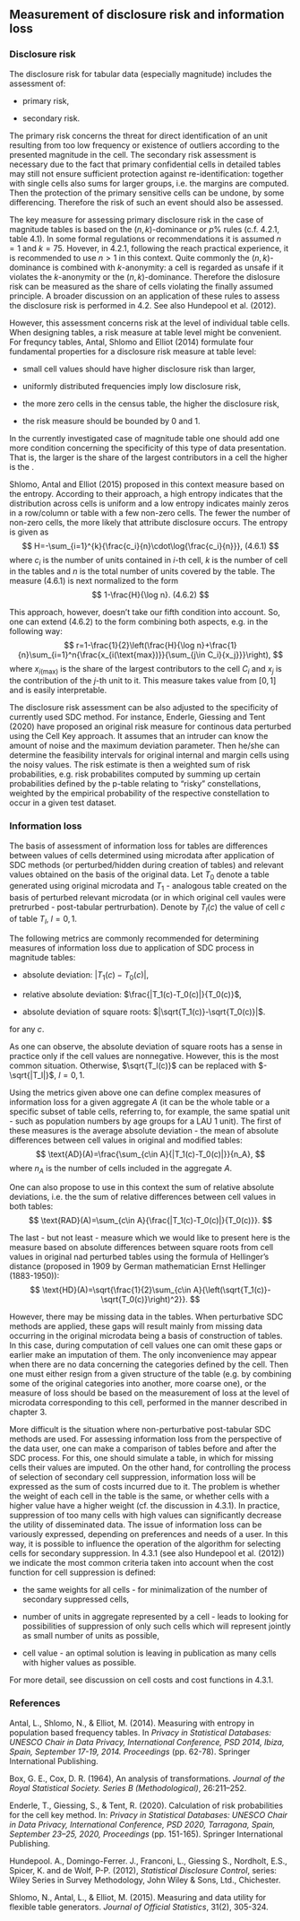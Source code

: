 ## Measurement of disclosure risk and information loss 
### Disclosure risk

The disclosure risk for tabular data (especially magnitude) includes the assessment of:

- primary risk,

- secondary risk.

The primary risk concerns the threat for direct identification of an unit resulting from too low frequency or existence of outliers according to the presented magnitude in the cell. The secondary risk assessment is necessary due to the fact that primary confidential cells in detailed tables may still not ensure sufficient protection against re-identification: together with single cells also sums for larger groups, i.e. the margins are computed. Then the protection of the primary sensitive cells can be undone, by some differencing. Therefore the risk of such an event should also be assessed. 

The key measure for assessing primary disclosure risk in the case of magnitude tables is based on the $(n,k)$-dominance or $p\%$ rules (c.f. 4.2.1, table 4.1). In some formal regulations or recommendations it is assumed $n=1$ and $k=75$. Hovever, in 4.2.1, following the reach practical experience, it is recommended to use $n>1$ in this context. Quite commonly the $(n,k)$-dominance is combined with $k$-anonymity: a cell is regarded as unsafe if it violates the $k$-anonymity or the $(n,k)$-dominance. Therefore the dislosure risk can be measured as the share of cells violating the finally assumed principle. A broader discussion on an application of these rules to assess the disclosure risk is performed in 4.2. See also Hundepool et al. (2012).

However, this assessment concerns risk at the level of individual table cells. When designing tables, a risk measure at table level might be convenient. For frequncy tables, Antal, Shlomo and Elliot (2014) formulate four fundamental properties for a disclosure risk measure at table level: 

- small cell values should have higher disclosure risk than larger,

- uniformly distributed frequencies imply low disclosure risk,

- the more zero cells in the census table, the higher the disclosure risk,

- the risk measure should be bounded by 0 and 1.

In the currently investigated case of magnitude table one should add one more condition concerning the specificity of this type of data presentation. That is, the larger is the share of the largest contributors in a cell the higher is the \index{disclosure risk}.

Shlomo, Antal and Elliot (2015) proposed in this context measure based on the entropy. According to their approach, a high entropy indicates that the distribution across cells is uniform and a low entropy indicates mainly zeros in a row/column or table with a few non-zero cells. The fewer the number of non-zero cells, the more likely that attribute disclosure occurs. The entropy is given as
$$
H=-\sum_{i=1}^{k}{\frac{c_i}{n}\cdot\log{\frac{c_i}{n}}}, (4.6.1)
$$
where $c_i$ is the number of units contained in $i$-th cell, $k$ is the number of cell in the tables and $n$ is the total number of units covered by the table. The measure (4.6.1) is next normalized to the form
$$
1-\frac{H}{\log n}. (4.6.2)
$$

This approach, however, doesn't take our fifth condition into account. So, one can extend (4.6.2) to the form combining both aspects, e.g. in the following way: 
$$
r=1-\frac{1}{2}\left(\frac{H}{\log n}+\frac{1}{n}\sum_{i=1}^n{\frac{x_{i(\text{max})}}{\sum_{j\in C_i}{x_j}}}\right),
$$
where $x_{i(\text{max})}$ is the share of the largest contributors to the cell $C_i$ and $x_j$ is the contribution of the $j$-th unit to it. This measure takes value from $[0,1]$ and is easily interpretable. 

The disclosure risk assessment can be also adjusted to the specificity of currently used SDC method. For instance, Enderle, Giessing and Tent (2020) have proposed an original risk measure for continous data perturbed using the Cell Key approach. It assumes that an intruder can know the amount of noise and the maximum deviation parameter. Then he/she can determine the feasibility intervals for original internal and margin cells using the noisy values. The risk estimate is then a weighted sum of risk probabilities, e.g. risk probabilites computed by summing up certain probabilities defined by the p-table relating to "risky" constellations, weighted by the empirical probability of the respective constellation to occur in a given test dataset. 

### Information loss

The basis of assessment of information loss for tables are differences between values of cells determined using microdata after application of SDC methods (or perturbed/hidden during creation of tables) and relevant values obtained on the basis of the original data. Let $T_0$ denote a table generated using original microdata and $T_1$ - analogous table created on the basis of perturbed relevant microdata (or in which original cell vaules were pretrurbed - post-tabular pertrurbation). Denote by $T_l(c)$ the value of cell $c$ of table $T_l$, $l=0,1$.

The following metrics are commonly recommended for determining measures of information loss due to application of SDC process in magnitude tables:

- absolute deviation: $|T_1(c)-T_0(c)|$,

- relative absolute deviation: $\frac{|T_1(c)-T_0(c)|}{T_0(c)}$, 

- absolute deviation of square roots: $|\sqrt{T_1(c)}-\sqrt{T_0(c)}|$.

for any $c$.

As one can observe, the absolute deviation of square roots has a sense in practice only if the cell values are nonnegative. However, this is the most common situation. Otherwise, $\sqrt{T_l(c)}$ can be replaced with $-\sqrt{|T_l|}$, $l=0,1$. 

Using the metrics given above one can define complex measures of information loss for a given aggregate $A$ (it can be the whole table or a specific subset of table cells, referring to, for example, the same spatial unit - such as population numbers by age groups for a LAU 1 unit). The first of these measures is the average absolute deviation - the mean of absolute differences between cell values in original and modified tables:
$$
\text{AD}(A)=\frac{\sum_{c\in A}{|T_1(c)-T_0(c)|}}{n_A},
$$
where $n_A$ is the number of cells included in the aggregate $A$.

One can also propose to use in this context the sum of relative absolute deviations, i.e. the the sum of relative differences between cell values in both tables:
$$
\text{RAD}(A)=\sum_{c\in A}{\frac{|T_1(c)-T_0(c)|}{T_0(c)}}.
$$

The last - but not least - measure which we would like to present here is the measure based on absolute differences between square roots from cell values in original nad perturbed tables using the formula of Hellinger's distance (proposed in 1909 by German mathematician Ernst Hellinger (1883-1950)):
$$
\text{HD}(A)=\sqrt{\frac{1}{2}\sum_{c\in A}{\left(\sqrt{T_1(c)}-\sqrt{T_0(c)}\right)^2}}.
$$

However, there may be missing data in the tables. When perturbative SDC methods are applied, these gaps will result mainly from missing data occurring in the original microdata being a basis of construction of tables. In this case, during computation of cell values one can omit these gaps or earlier make an imputation of them. The only inconvenience may appear when there are no data concerning the categories defined by the cell. Then one must either resign from a given structure of the table (e.g. by combining some of the original categories into another, more coarse one), or the measure of loss should be based on the measurement of loss at the level of microdata corresponding to this cell, performed in the manner described in chapter 3.
 
More difficult is the situation where non-perturbative post-tabular SDC methods are used. For assessing information loss from the perspective of the data user, one can make a comparison of tables before and after the SDC process. For this, one should simulate a table, in which for missing cells their values are imputed. On the other hand, for controlling the process of selection of secondary cell suppression, information loss will be expressed as the sum of costs incurred due to it. The problem is whether the weight of each cell in the table is the same, or whether cells with a higher value have a higher weight (cf. the discussion in 4.3.1). In practice, suppression of too many cells with high values can significantly decrease the utility of disseminated data. The issue of information loss can be variously expressed, depending on preferences and needs of a user. In this way, it is possible to influence the operation of the algorithm for selecting cells for secondary suppression. In 4.3.1 (see also Hundepool et al. (2012)) we indicate the most common criteria taken into account when the cost function for cell suppression is defined:

- the same weights for all cells - for minimalization of the number of secondary suppressed cells,

- number of units in aggregate represented by a cell - leads to looking for possibilities of suppression of only such cells which will represent jointly as small number of units as possible,

- cell value - an optimal solution is leaving in publication as many cells with higher values as possible. 

For more detail, see discussion on cell costs and cost functions in 4.3.1.

### References
Antal, L., Shlomo, N., & Elliot, M. (2014). Measuring \index{disclosure risk} with entropy in population based frequency tables. In *Privacy in Statistical Databases: UNESCO Chair in Data Privacy, International Conference, PSD 2014, Ibiza, Spain, September 17-19, 2014. Proceedings* (pp. 62-78). Springer International Publishing.

Box, G. E., Cox, D. R. (1964), An analysis of transformations. *Journal of the Royal Statistical Society. Series B (Methodological)*, 26:211–252.

Enderle, T., Giessing, S., & Tent, R. (2020). Calculation of risk probabilities for the cell key method. In: *Privacy in Statistical Databases: UNESCO Chair in Data Privacy, International Conference, PSD 2020, Tarragona, Spain, September 23–25, 2020, Proceedings* (pp. 151-165). Springer International Publishing.

Hundepool. A., Domingo-Ferrer. J., Franconi, L., Giessing S., Nordholt, E.S., Spicer, K. and de Wolf, P-P. (2012), *Statistical Disclosure Control*, series: Wiley Series in Survey Methodology, John Wiley & Sons, Ltd., Chichester.

Shlomo, N., Antal, L., & Elliot, M. (2015). Measuring \index{disclosure risk} and data utility for flexible table generators. *Journal of Official Statistics*, 31(2), 305-324.
